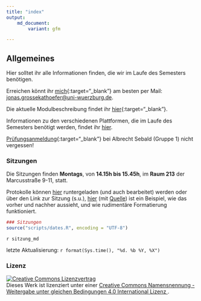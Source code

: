 ```yaml
---
title: "index"
output:
    md_document:
        variant: gfm

---
```


## Allgemeines

Hier solltet ihr alle Informationen finden, die wir im Laufe des
Semesters benötigen.

Erreichen könnt ihr
[mich](http://www.i1.psychologie.uni-wuerzburg.de/ekp/personen/jonas-grossekathoefer/){:target="_blank"}
am besten per Mail:
[jonas.grossekathoefer@uni-wuerzburg.de](mailto:jonas.grossekathoefer@uni-wuerzburg.de).

Die aktuelle Modulbeschreibung findet ihr
[hier](https://www2.uni-wuerzburg.de/mhb/MB-de-06-PSY-EFM-152-m01.pdf){:target="_blank"}.

Informationen zu den verschiedenen Plattformen, die im Laufe des
Semesters benötigt werden, findet ihr [hier](material/account.html).

[Prüfungsanmeldung](https://www-sbhome1.zv.uni-wuerzburg.de/qisserver/rds?state=verpublish&status=init&vmfile=no&publishid=201046&moduleCall=webInfo&publishConfFile=webInfo&publishSubDir=veranstaltung){:target="_blank"}
bei Albrecht Sebald (Gruppe 1) nicht vergessen!

### Sitzungen

Die Sitzungen finden **Montags**, von **14.15h bis 15.45h**, im **Raum 213** der
Marcusstraße 9-11, statt.

Protokolle können
[hier](https://github.com/grszkthfr/ws19_empra/tree/master/protocols)
runtergeladen (und auch bearbeitet) werden oder über den Link zur Sitzung
(s.u.),
[hier](https://grszkthfr.github.io/ws19_empra/protocols/example-protocol.html)
(mit
[Quelle](https://github.com/grszkthfr/ws19_empra/blob/master/protocols/example-protocol.md))
ist ein Beispiel, wie das vorher und nachher aussieht, und wie rudimentäre
Formatierung funktioniert.

```r

### Sitzungen
source("scripts/dates.R", encoding = "UTF-8")

```

`r sitzung_md`

letzte Aktualisierung: `r format(Sys.time(), "%d. %b %Y, %X")`

### Lizenz

<a rel="license" href="http://creativecommons.org/licenses/by-sa/4.0/"><img
alt="Creative Commons Lizenzvertrag" style="border-width:0"
src="https://i.creativecommons.org/l/by-sa/4.0/88x31.png" /></a><br />Dieses
Werk ist lizenziert unter einer <a rel="license"
href="http://creativecommons.org/licenses/by-sa/4.0/">Creative Commons
Namensnennung - Weitergabe unter gleichen Bedingungen 4.0 International Lizenz
</a>.
